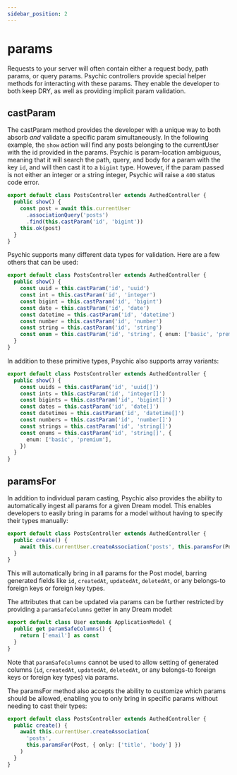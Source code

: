 ```yaml
---
sidebar_position: 2
---
```



# params

Requests to your server will often contain either a request body, path params, or query params. Psychic controllers provide special helper methods for interacting with these params. They enable the developer to both keep DRY, as well as providing implicit param validation.

## castParam

The castParam method provides the developer with a unique way to both absorb _and_ validate a specific param simultaneously. In the following example, the `show` action will find any posts belonging to the currentUser with the id provided in the params. Psychic is param-location ambiguous, meaning that it will search the path, query, and body for a param with the key `id`, and will then cast it to a `bigint` type. However, if the param passed is not either an integer or a string integer, Psychic will raise a `400` status code error.

```ts
export default class PostsController extends AuthedController {
  public show() {
    const post = await this.currentUser
      .associationQuery('posts')
      .find(this.castParam('id', 'bigint'))
    this.ok(post)
  }
}
```

Psychic supports many different data types for validation. Here are a few others that can be used:

```ts
export default class PostsController extends AuthedController {
  public show() {
    const uuid = this.castParam('id', 'uuid')
    const int = this.castParam('id', 'integer')
    const bigint = this.castParam('id', 'bigint')
    const date = this.castParam('id', 'date')
    const datetime = this.castParam('id', 'datetime')
    const number = this.castParam('id', 'number')
    const string = this.castParam('id', 'string')
    const enum = this.castParam('id', 'string', { enum: ['basic', 'premium']})
  }
}
```

In addition to these primitive types, Psychic also supports array variants:

```ts
export default class PostsController extends AuthedController {
  public show() {
    const uuids = this.castParam('id', 'uuid[]')
    const ints = this.castParam('id', 'integer[]')
    const bigints = this.castParam('id', 'bigint[]')
    const dates = this.castParam('id', 'date[]')
    const datetimes = this.castParam('id', 'datetime[]')
    const numbers = this.castParam('id', 'number[]')
    const strings = this.castParam('id', 'string[]')
    const enums = this.castParam('id', 'string[]', {
      enum: ['basic', 'premium'],
    })
  }
}
```

## paramsFor

In addition to individual param casting, Psychic also provides the ability to automatically ingest all params for a given Dream model. This enables developers to easily bring in params for a model without having to specify their types manually:

```ts
export default class PostsController extends AuthedController {
  public create() {
    await this.currentUser.createAssociation('posts', this.paramsFor(Post))
  }
}
```

This will automatically bring in all params for the Post model, barring generated fields like `id`, `createdAt`, `updatedAt`, `deletedAt`, or any belongs-to foreign keys or foreign key types.

The attributes that can be updated via params can be further restricted by providing a `paramSafeColumns` getter in any Dream model:

```ts
export default class User extends ApplicationModel {
  public get paramSafeColumns() {
    return ['email'] as const
  }
}
```

Note that `paramSafeColumns` cannot be used to allow setting of generated columns (`id`, `createdAt`, `updatedAt`, `deletedAt`, or any belongs-to foreign keys or foreign key types) via params.

The paramsFor method also accepts the ability to customize which params should be allowed, enabling you to only bring in specific params without needing to cast their types:

```ts
export default class PostsController extends AuthedController {
  public create() {
    await this.currentUser.createAssociation(
      'posts',
      this.paramsFor(Post, { only: ['title', 'body'] })
    )
  }
}
```
